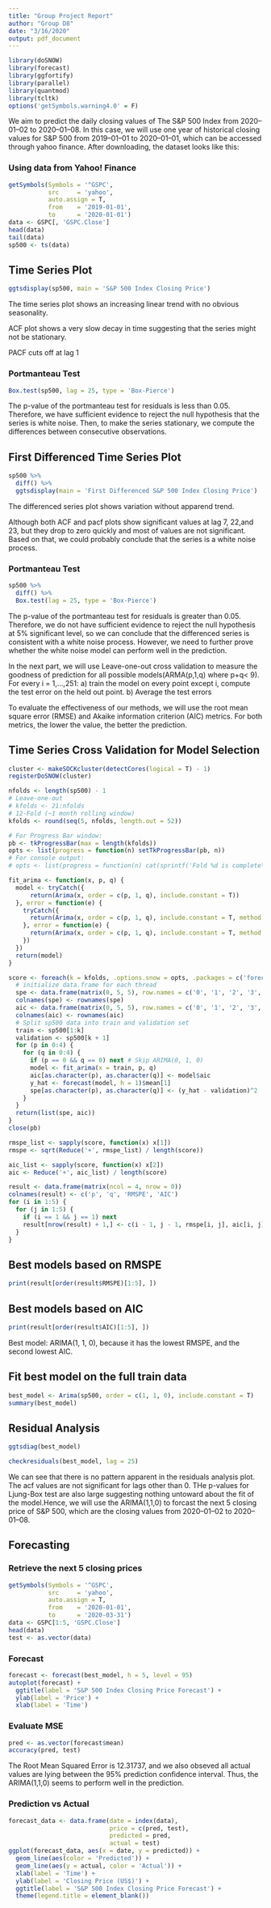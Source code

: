 ```yaml
---
title: "Group Project Report"
author: "Group D8"
date: "3/16/2020"
output: pdf_document
---
```




```r
library(doSNOW)
library(forecast)
library(ggfortify)
library(parallel)
library(quantmod)
library(tcltk)
options('getSymbols.warning4.0' = F)
```
We aim to predict the daily closing values of The S&P 500 Index from 2020–01–02 to 2020–01–08. In this case, we will use one year of historical closing values for S&P 500 from 2019–01–01 to 2020–01–01, which can be accessed through yahoo finance. After downloading, the dataset looks like this:


### Using data from Yahoo! Finance

```r
getSymbols(Symbols = '^GSPC',
           src     = 'yahoo',
           auto.assign = T,
           from    = '2019-01-01',
           to      = '2020-01-01')
data <- GSPC[, 'GSPC.Close']
head(data)
tail(data)
sp500 <- ts(data)
```



## Time Series Plot

```r
ggtsdisplay(sp500, main = 'S&P 500 Index Closing Price')
```

The time series plot shows an increasing linear trend with no obvious seasonality.

ACF plot shows a very slow decay in time suggesting that the series might not be stationary.

PACF cuts off at lag 1



### Portmanteau Test

```r
Box.test(sp500, lag = 25, type = 'Box-Pierce')
```

The p-value of the portmanteau test for residuals is less than 0.05. Therefore, we have sufficient evidence to reject the null hypothesis that the series is white noise. Then, to make the series stationary,  we compute the differences between consecutive observations.



## First Differenced Time Series Plot

```r
sp500 %>%
  diff() %>%
  ggtsdisplay(main = 'First Differenced S&P 500 Index Closing Price')
```

The differenced series plot shows variation without apparend trend.

Although both ACF and pacf plots show significant values at lag 7, 22,and 23, but they drop to zero quickly and most of values are not significant. Based on that, we could probably conclude that the series is a white noise process.



### Portmanteau Test

```r
sp500 %>%
  diff() %>%
  Box.test(lag = 25, type = 'Box-Pierce')
```

The p-value of the portmanteau test for residuals is greater than 0.05. Therefore, we do not have sufficient evidence to reject the null hypothesis at 5% significant level, so we can conclude that the differenced series is consistent with a white noise process. However, we need to further prove whether the white noise model can perform well in the prediction.

In the next part, we will use Leave-one-out cross validation to measure the goodness of prediction for all possible models(ARMA(p,1,q) where p+q< 9). For every i = 1,...,251:
            a) train the model on every point except i,
               compute the test error on the held out point.
            b) Average the test errors
            
To evaluate the effectiveness of our methods, we will use the root mean square error (RMSE) and Akaike information criterion (AIC) metrics. For both metrics, the lower the value, the better the prediction.



## Time Series Cross Validation for Model Selection

```r
cluster <- makeSOCKcluster(detectCores(logical = T) - 1)
registerDoSNOW(cluster)

nfolds <- length(sp500) - 1
# Leave-one-out
# kfolds <- 21:nfolds
# 12-Fold (~1 month rolling window)
kfolds <- round(seq(5, nfolds, length.out = 52))

# For Progress Bar window:
pb <- tkProgressBar(max = length(kfolds))
opts <- list(progress = function(n) setTkProgressBar(pb, n))
# For console output:
# opts <- list(progress = function(n) cat(sprintf('Fold %d is complete\n', n)))

fit_arima <- function(x, p, q) {
  model <- tryCatch({
      return(Arima(x, order = c(p, 1, q), include.constant = T))
  }, error = function(e) {
    tryCatch({
      return(Arima(x, order = c(p, 1, q), include.constant = T, method = 'ML'))
    }, error = function(e) {
      return(Arima(x, order = c(p, 1, q), include.constant = T, method = 'ML', transform.pars = F))
    })
  })
  return(model)
}

score <- foreach(k = kfolds, .options.snow = opts, .packages = c('forecast')) %dopar% {
  # initialize data.frame for each thread
  spe <- data.frame(matrix(0, 5, 5), row.names = c('0', '1', '2', '3', '4'))
  colnames(spe) <- rownames(spe)
  aic <- data.frame(matrix(0, 5, 5), row.names = c('0', '1', '2', '3', '4'))
  colnames(aic) <- rownames(aic)
  # Split sp500 data into train and validation set
  train <- sp500[1:k]
  validation <- sp500[k + 1]
  for (p in 0:4) {
    for (q in 0:4) {
      if (p == 0 && q == 0) next # Skip ARIMA(0, 1, 0)
      model <- fit_arima(x = train, p, q)
      aic[as.character(p), as.character(q)] <- model$aic
      y_hat <- forecast(model, h = 1)$mean[1]
      spe[as.character(p), as.character(q)] <- (y_hat - validation)^2
    }
  }
  return(list(spe, aic))
}
close(pb)

rmspe_list <- sapply(score, function(x) x[1])
rmspe <- sqrt(Reduce('+', rmspe_list) / length(score))

aic_list <- sapply(score, function(x) x[2])
aic <- Reduce('+', aic_list) / length(score)

result <- data.frame(matrix(ncol = 4, nrow = 0))
colnames(result) <- c('p', 'q', 'RMSPE', 'AIC')
for (i in 1:5) {
  for (j in 1:5) {
    if (i == 1 && j == 1) next
    result[nrow(result) + 1,] <- c(i - 1, j - 1, rmspe[i, j], aic[i, j])
  }
}
```


## Best models based on RMSPE

```r
print(result[order(result$RMSPE)[1:5], ])
```


## Best models based on AIC

```r
print(result[order(result$AIC)[1:5], ])
```

Best model: ARIMA(1, 1, 0), because it has the lowest RMSPE, and the second lowest AIC. 


## Fit best model on the full train data

```r
best_model <- Arima(sp500, order = c(1, 1, 0), include.constant = T)
summary(best_model)
```



## Residual Analysis

```r
ggtsdiag(best_model)
```

```r
checkresiduals(best_model, lag = 25)
```

We can see that there is no pattern apparent in the residuals analysis plot. The acf values are not significant for lags other than 0. THe p-values for Ljung-Box test are also large suggesting nothing untoward about the fit of the model.Hence, we will use the ARIMA(1,1,0) to forcast the next 5 closing price of S&P 500, which are the closing values from 2020–01–02 to 2020–01–08.



## Forecasting

### Retrieve the next 5 closing prices

```r
getSymbols(Symbols = '^GSPC',
           src     = 'yahoo',
           auto.assign = T,
           from    = '2020-01-01',
           to      = '2020-03-31')
data <- GSPC[1:5, 'GSPC.Close']
head(data)
test <- as.vector(data)
```



### Forecast

```r
forecast <- forecast(best_model, h = 5, level = 95)
autoplot(forecast) +
  ggtitle(label = 'S&P 500 Index Closing Price Forecast') +
  ylab(label = 'Price') +
  xlab(label = 'Time')
```



### Evaluate MSE

```r
pred <- as.vector(forecast$mean)
accuracy(pred, test)
```

The Root Mean Squared Error is 12.31737, and we also obseved all actual values are lying between the 95% prediction confidence interval. Thus, the ARIMA(1,1,0) seems to perform well in the prediction. 

### Prediction vs Actual

```r
forecast_data <- data.frame(date = index(data),
                            price = c(pred, test),
                            predicted = pred,
                            actual = test)
ggplot(forecast_data, aes(x = date, y = predicted)) + 
  geom_line(aes(color = 'Predicted')) +
  geom_line(aes(y = actual, color = 'Actual')) +
  xlab(label = 'Time') +
  ylab(label = 'Closing Price (US$)') +
  ggtitle(label = 'S&P 500 Index Closing Price Forecast') +
  theme(legend.title = element_blank())
```

